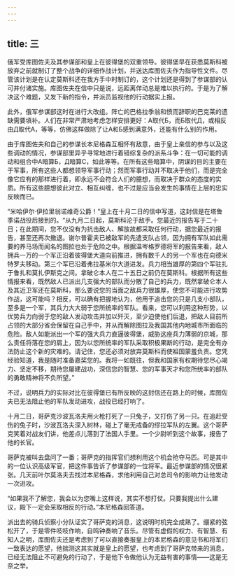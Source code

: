 ```yaml
---
---
---
```

title: 三
---



俄军受库图佐夫及其参谋部和皇上在彼得堡的双重领导。彼得堡早在获悉莫斯科被放弃之前就制订了整个战争的详细作战计划，并送达库图佐夫作为指导性文件。尽管该计划是在认定莫斯科还在我方手中时制订的，这个计划还是得到了参谋部的认可并付诸实施。库图佐夫在信中只是说，远距离佯动总是难以执行的。于是为了解决这个难题，又发下新的指令，并派员监视他的行动据实上报。

此外，俄军参谋部这时在进行大改组。阵亡的巴格拉季翁和愤而辞职的巴克莱的遗缺需要填补。人们在非常严肃地考虑怎样安排更好：А取代Б，而Б取代Д，或相反由Д取代А，等等，仿佛这样做除了让А和Б感到满意外，还能有什么别的作用。

由于库图佐夫和自己的参谋长本尼格森互相怀有敌意，由于皇上亲信的参与以及这些调动的情况，参谋部里异乎寻常地进行着错综复杂的派系斗争：在一切可能的调动和组合中А暗算Б，Д暗算С，如此等等。在所有这些暗算中，阴谋的目的主要在于军事，所有这些人都想领导军事行动；然而军事行动并不取决于他们，而是完全像它应有的那样进行着，即永远不会符合人们的臆想，而取决于群众的态度的实质。所有这些臆想彼此对立、相互纠缠，也不过是应当会发生的事情在上层的忠实反映而已。

“米哈伊尔·伊拉里翁诺维奇公爵！”皇上在十月二日的信中写道，这封信是在塔鲁季诺战役后接到的。“从九月二日起，莫斯科沦于敌手。您最近的报告写于二十日；在此期间，您不仅没有为抗击敌人、解放故都采取任何行动，据您最近的报告，甚至还再次撤退。谢尔普霍夫已被敌军的先遣支队占领，因为拥有军队如此需要的养马场而闻名的图拉也处于危险之中。根据温岑格罗德将军的报告来看，敌人拥兵一万的一个军正沿着彼得堡大道向前推进，拥有数千人的另一个军也在向德米特罗夫移动。第三个军已沿着弗拉基米尔大道进发。兵力相当雄厚的第四个军驻扎于鲁扎和莫扎伊斯克之间。拿破仑本人在二十五日之前仍在莫斯科。根据所有这些情报来看，既然敌人已派出几支强大的部队而分散了自己的兵力，既然拿破仑本人及其近卫军还在莫斯科，那么要说您的当面之敌兵力很雄厚，使您不可能进行攻势作战，这可能吗？相反，可以确有把握地认为，他用于追击您的只是几支小部队，至多是一个军，其兵力大大弱于您所统率的军队。看来，您可以利用这种形势，以优势兵力向弱于您的敌人发动攻击并加以歼灭，至少迫使他们后退，把敌人目前所占领的大部分省会保留在自己手中，并从而解除图拉及我国其他内地城市所面临的危险。敌人如能派出一个军的强大兵力直逼彼得堡，威胁这座兵力薄弱的京城，那么责任将落在您的肩上，因为以您所统率的军队采取积极果断的行动，是完全有办法防止这个新的灾难的。请记住，您还必须对放弃莫斯科而使祖国蒙羞负责。您凭经验知道，我是随时准备嘉奖您的。我将一如既往，但我和国家有权期待您尽心竭力、坚定不移，期待您屡建战功，深信您的智慧、您的军事天才和您所统率的部队的勇敢精神将不负所望。”

不过，说明兵力的实际对比在彼得堡已有所反映的这封信还在路上的时候，库图佐夫已无法阻止他的军队发动进攻，战役已经打响了。

十月二日，哥萨克沙波瓦洛夫用火枪打死了一只兔子，又打伤了另一只。在追赶受伤的兔子时，沙波瓦洛夫深入树林，碰上了毫无戒备的缪拉军队的左翼。这个哥萨克笑着对战友们讲，他差点儿落到了法国人手里。一个少尉听到这个故事，报告了他的长官。

哥萨克被叫去盘问了一番；哥萨克的指挥官们想利用这个机会抢夺马匹。可是其中的一位认识高级军官，把这件事告诉了参谋部的一位将军。最近参谋部的情况很紧张。几天前叶尔莫洛夫去找过本尼格森，求他利用自己对总司令的影响力让他发动一次进攻。

“如果我不了解您，我会以为您嘴上这样说，其实不想打仗。只要我提出什么建议，殿下一定会采取相反的行动。”本尼格森回答道。

派出去的骑兵侦察小分队证实了哥萨克的消息，这说明时机完全成熟了。绷紧的弦松开了，于是零件吱吱作响，自鸣钟奏响了音乐。尽管有虚假的权力、有智慧、有知人之明，库图佐夫还是考虑到了可以直接奏报皇上的本尼格森的意见书和将军们一致表达的愿望，他揣测这其实就是皇上的愿望，也考虑到了哥萨克带来的消息，已经无法阻止不可避免的行动了，于是他下令做他认为无益有害的事情——这是无奈之举。